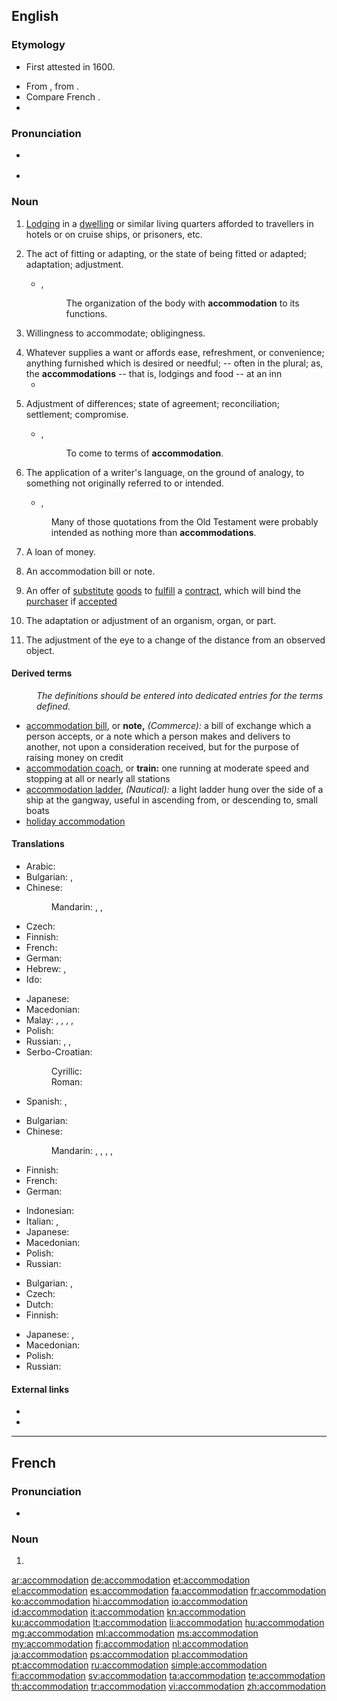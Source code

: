 ==English==
{{wikipedia|dab=accommodation}}
{{Webster 1913}}

===Etymology===
* {{sense|lodging}} First attested in 1600.
* From {{etyl|la}} {{term|accommodatio|accommodātiō|adjustment, accommodation, compliance|lang=la}}, from {{term|accommodo|accommodō|adapt, put in order|lang=la}}.
* Compare French {{term|accommodation|lang=fr}}.
* {{suffix|accommodate|tion}}

===Pronunciation===
* {{a|US}} {{IPA|/ə.ˌkɒm.ə.ˈdeɪ.ʃən/}}
* {{rhymes|eɪʃən}}

===Noun===
{{en-noun|s|-}}

# {{context|chiefly|British|usually|a mass noun}} [[lodging|Lodging]] in a [[dwelling]] or similar living quarters afforded to travellers in hotels or on cruise ships, or prisoners, etc.
# {{countable|uncountable|followed by ''to''}} The act of fitting or adapting, or the state of being fitted or adapted; adaptation; adjustment.
#* {{rfdate}}, {{w|Sir Matthew Hale}}
#*: The organization of the body with '''accommodation''' to its functions.
# {{countable|uncountable}} Willingness to accommodate; obligingness.
# Whatever supplies a want or affords ease, refreshment, or convenience; anything furnished which is desired or needful; -- often in the plural; as, the '''accommodations''' -- that is, lodgings and food -- at an inn
#* {{rfquotek|Sir W. Scott}}
# {{countable|uncountable}} Adjustment of differences; state of agreement; reconciliation; settlement; compromise.
#* {{rfdate}}, {{w|Thomas Babington Macaulay}}
#*: To come to terms of '''accommodation'''.
# {{countable}} The application of a writer's language, on the ground of analogy, to something not originally referred to or intended.
#* {{rfdate}}, {{w|William Paley}}
#: Many of those quotations from the Old Testament were probably intended as nothing more than '''accommodations'''.
# {{countable|commerce}} A loan of money.
# {{countable|commerce}} An accommodation bill or note.
# {{countable|legal}} An offer of [[substitute]] [[goods]] to [[fulfill]] a [[contract]], which will bind the [[purchaser]] if [[accepted]]
# {{countable|physiology|biology}} The adaptation or adjustment of an organism, organ, or part.
# {{countable|medical}} The adjustment of the eye to a change of the distance from an observed object.

====Derived terms====
: ''The definitions should be entered into dedicated entries for the terms defined.''
* [[accommodation bill]], or '''note,''' ''(Commerce):'' a bill of exchange which a person accepts, or a note which a person makes and delivers to another, not upon a consideration received, but for the purpose of raising money on credit
* [[accommodation coach]], or '''train:''' one running at moderate speed and stopping at all or nearly all stations
* [[accommodation ladder]], ''(Nautical):'' a light ladder hung over the side of a ship at the gangway, useful in ascending from, or descending to, small boats
* [[holiday accommodation]]

====Translations====
{{trans-top|lodging}}
* Arabic: {{t-|ar|الإقامة|tr=al-eekama|sc=Arab}}
* Bulgarian: {{t+|bg|квартира}}, {{t+|bg|жилище}}
* Chinese:
*: Mandarin: {{t|cmn|住處|sc=Hani}}, {{t|cmn|住处|tr=zhùchù|sc=Hani}}, {{t|cmn|膳宿|tr=shànsù|sc=Hani}}
* Czech: {{t-|cs|ubytování|n}}
* Finnish: {{t-|fi|majoitus}}
* French: {{t+|fr|hébergement}}
* German: {{t+|de|Unterkunft|f}}
* Hebrew: {{t-|he|לינה|f|tr=liná|alt=לִינָה|sc=Hebr}}, {{t-|he|מגורים|m|p|tr=megurím|alt=מְגוּרִים|sc=Hebr}}
* Ido: {{t+|io|lojeyo}}
{{trans-mid}}
* Japanese: {{t+|ja|宿泊|tr=しゅくはく, shukuhaku}}
* Macedonian: {{t-|mk|сместување|n|tr=smestúvanje}}
* Malay: {{t-|ms|penginapan}}, {{t-|ms|pemalaman}}, {{t-|ms|permalaman}}, {{t-|ms|lojing}}, {{t-|ms|akomodasi}}
* Polish: {{t-|pl|zakwaterowanie|n}}
* Russian: {{t+|ru|жильё|n|tr=žil'jó}}, {{qualifier|military}} {{t+|ru|расквартирование|n|tr=raskvartirovánije}}, {{t+|ru|жилище|n|tr=žilíšče}}
* Serbo-Croatian:
*: Cyrillic: {{t-|sh|смјештај|m}}
*: Roman: {{t-|sh|smještaj|m}}
* Spanish: {{t+|es|alojamiento|m}}, {{t+|es|hospedaje|m}}
{{trans-bottom}}

{{trans-top|state of being fitted and adapted}}
* Bulgarian: {{t+|bg|приспособяване}}
* Chinese:
*: Mandarin: {{t-|cmn|適應|sc=Hani}}, {{t-|cmn|适应|tr=shìyìng|sc=Hani}}, {{t|cmn|調節|sc=Hani}}, {{t|cmn|调节|tr=tiáojié|sc=Hani}}, {{t-|cmn|和解|tr=héjiě|sc=Hani}}
* Finnish: {{t-|fi|soveltuminen}}
* French: {{t+|fr|accommodation}}
* German: {{t+|de|Anpassung}}
{{trans-mid}}
* Indonesian: {{t+|id|akomodasi}}
* Italian: {{t-|it|sistemazione}}, {{t-|it|alloggio}}
* Japanese: {{t+|ja|設備|tr=setsubi}}
* Macedonian: {{t-|mk|прилагодување|n|tr=prilagodúvanje}}
* Polish: {{t-|pl|przystosowanie|n}}
* Russian: {{t+|ru|согласование|n|tr=soglasovánije}}
{{trans-bottom}}

{{trans-top|adjustment of the eye}}
* Bulgarian: {{t+|bg|приспособяване}}, {{t+|bg|привикване}}
* Czech: {{t+|cs|akomodace|f}}
* Dutch: {{t-|nl|accommodatie|f}}
* Finnish: {{t-|fi|sopeutuminen}}
{{trans-mid}}
* Japanese: {{t+|ja|調節|tr=chōsetsu}}, {{t+|ja|調整|tr=chōsei}}
* Macedonian: {{t-|mk|привикнување|n|tr=priviknúvanje}}
* Polish: {{t+|pl|akomodacja|f}}
* Russian: {{t+|ru|аккомодация|f|tr=akkomodácija}}
{{trans-bottom}}

====External links====
* {{R:Webster 1913}}
* {{R:OneLook}}

----

==French==

===Pronunciation===
* {{audio|Fr-accommodation.ogg|audio}}

===Noun===
{{fr-noun|f}}

# {{l/en|accommodation}}

[[ar:accommodation]]
[[de:accommodation]]
[[et:accommodation]]
[[el:accommodation]]
[[es:accommodation]]
[[fa:accommodation]]
[[fr:accommodation]]
[[ko:accommodation]]
[[hi:accommodation]]
[[io:accommodation]]
[[id:accommodation]]
[[it:accommodation]]
[[kn:accommodation]]
[[ku:accommodation]]
[[lt:accommodation]]
[[li:accommodation]]
[[hu:accommodation]]
[[mg:accommodation]]
[[ml:accommodation]]
[[ms:accommodation]]
[[my:accommodation]]
[[fj:accommodation]]
[[nl:accommodation]]
[[ja:accommodation]]
[[ps:accommodation]]
[[pl:accommodation]]
[[pt:accommodation]]
[[ru:accommodation]]
[[simple:accommodation]]
[[fi:accommodation]]
[[sv:accommodation]]
[[ta:accommodation]]
[[te:accommodation]]
[[th:accommodation]]
[[tr:accommodation]]
[[vi:accommodation]]
[[zh:accommodation]]